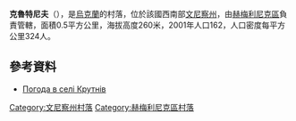 {{coord|49|33|12|N|27|52|40|E|scale:30000|display=title}}

'''克魯特尼夫'''（{{lang-uk|Крутнів}}），是[[烏克蘭|烏克蘭]]的村落，位於該國西南部[[文尼察州|文尼察州]]，由[[赫梅利尼克區|赫梅利尼克區]]負責管轄，面積0.5平方公里，海拔高度260米，2001年人口162，人口密度每平方公里324人。

==參考資料==
* [http://weather.in.ua/ua/vinnickaja/12532 Погода в селі Крутнів] {{Wayback|url=http://weather.in.ua/ua/vinnickaja/12532 |date=20111220082347 }}

[[Category:文尼察州村落|Category:文尼察州村落]]
[[Category:赫梅利尼克區村落|Category:赫梅利尼克區村落]]


{{Vinnytsia-geo-stub}}